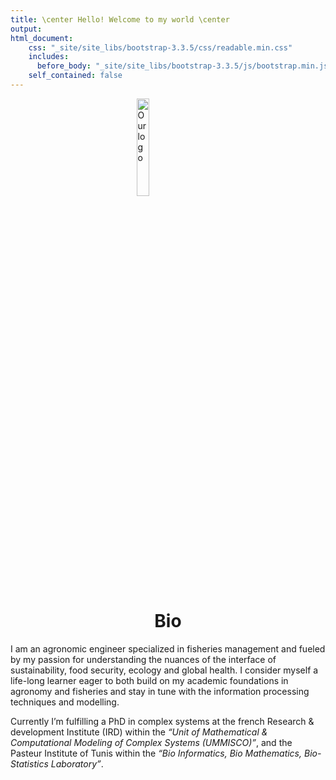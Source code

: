 ```yaml
---
title: \center Hello! Welcome to my world \center
output: 
html_document:
    css: "_site/site_libs/bootstrap-3.3.5/css/readable.min.css"
    includes:
      before_body: "_site/site_libs/bootstrap-3.3.5/js/bootstrap.min.js"
    self_contained: false
---
```

<img 
    style="display: block; 
           margin-left: auto;
           margin-right: auto;
           width: 20%;"
    src="preview.png"  
    alt="Our logo">
</img>
<h1 style="text-align: center;">Bio</h1>
I am an agronomic engineer specialized in fisheries management and fueled by my passion for understanding the nuances of the interface of sustainability, food security, ecology and global health. I consider myself a life-long learner eager to both build on my academic foundations in agronomy and fisheries and stay in tune with the information processing techniques and modelling.

Currently I'm fulfilling a PhD in complex systems at the french Research & development Institute (IRD) within the *"Unit of  Mathematical  & Computational  Modeling  of Complex Systems  (UMMISCO)"*, and the Pasteur Institute of Tunis within the *"Bio Informatics, Bio Mathematics, Bio-Statistics Laboratory"*.




